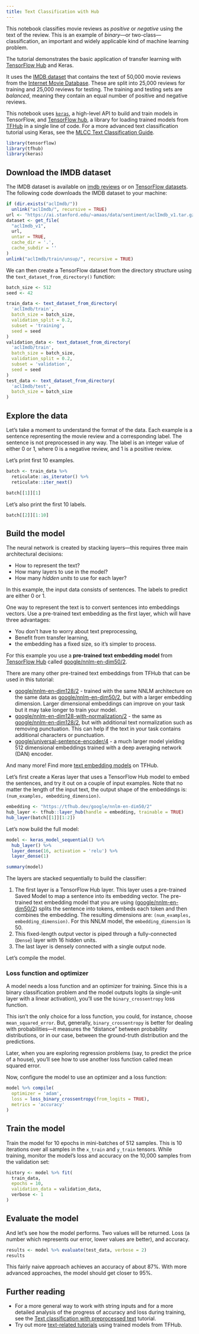 ```yaml
---
title: Text Classification with Hub
---
```


This notebook classifies movie reviews as *positive* or *negative* using the text of the review. This is an example of *binary*—or two-class—classification, an important and widely applicable kind of machine learning problem.

The tutorial demonstrates the basic application of transfer learning with [TensorFlow Hub](https://tfhub.dev) and Keras.

It uses the [IMDB dataset](https://www.tensorflow.org/api_docs/python/tf/keras/datasets/imdb) that contains the text of 50,000 movie reviews from the [Internet Movie Database](https://www.imdb.com/). These are split into 25,000 reviews for training and 25,000 reviews for testing. The training and testing sets are *balanced*, meaning they contain an equal number of positive and negative reviews. 

This notebook uses [`keras`](/guides/keras), a high-level API to build and train models in TensorFlow, and [TensorFlow hub](https://www.tensorflow.org/hub), a library for loading trained models from [TFHub](https://tfhub.dev) in a single line of code. For a more advanced text classification tutorial using Keras, see the [MLCC Text Classification Guide](https://developers.google.com/machine-learning/guides/text-classification/).

```r
library(tensorflow)
library(tfhub)
library(keras)
```

## Download the IMDB dataset

The IMDB dataset is available on [imdb reviews](https://ai.stanford.edu/~amaas/data/sentiment/aclImdb_v1.tar.gz) or on [TensorFlow datasets](https://www.tensorflow.org/datasets). The following code downloads the IMDB dataset to your machine:

```r
if (dir.exists("aclImdb/"))
  unlink("aclImdb/", recursive = TRUE)
url <- "https://ai.stanford.edu/~amaas/data/sentiment/aclImdb_v1.tar.gz"
dataset <- get_file(
  "aclImdb_v1", 
  url,
  untar = TRUE, 
  cache_dir = '.',
  cache_subdir = ''
)
unlink("aclImdb/train/unsup/", recursive = TRUE)
```

We can then create a TensorFlow dataset from the directory structure using the
`text_dataset_from_directory()` function:

```r
batch_size <- 512
seed <- 42

train_data <- text_dataset_from_directory(
  'aclImdb/train', 
  batch_size = batch_size, 
  validation_split = 0.2, 
  subset = 'training', 
  seed = seed
)
validation_data <- text_dataset_from_directory(
  'aclImdb/train', 
  batch_size = batch_size, 
  validation_split = 0.2, 
  subset = 'validation', 
  seed = seed
)
test_data <- text_dataset_from_directory(
  'aclImdb/test', 
  batch_size = batch_size
)
```

## Explore the data 

Let's take a moment to understand the format of the data. Each example is a sentence representing the movie review and a corresponding label. The sentence is not preprocessed in any way. The label is an integer value of either 0 or 1, where 0 is a negative review, and 1 is a positive review.

Let's print first 10 examples.

```r
batch <- train_data %>% 
  reticulate::as_iterator() %>% 
  reticulate::iter_next()

batch[[1]][1]
```

Let's also print the first 10 labels.

```r
batch[[2]][1:10]
```

## Build the model

The neural network is created by stacking layers—this requires three main architectural decisions:

* How to represent the text?
* How many layers to use in the model?
* How many *hidden units* to use for each layer?

In this example, the input data consists of sentences. The labels to predict are either 0 or 1.

One way to represent the text is to convert sentences into embeddings vectors. Use a pre-trained text embedding as the first layer, which will have three advantages:

*   You don't have to worry about text preprocessing,
*   Benefit from transfer learning,
*   the embedding has a fixed size, so it's simpler to process.

For this example you use a **pre-trained text embedding model** from [TensorFlow Hub](https://tfhub.dev) called [google/nnlm-en-dim50/2](https://tfhub.dev/google/nnlm-en-dim50/2).

There are many other pre-trained text embeddings from TFHub that can be used in this tutorial:

* [google/nnlm-en-dim128/2](https://tfhub.dev/google/nnlm-en-dim128/2) - trained with the same NNLM architecture on the same data as [google/nnlm-en-dim50/2](https://tfhub.dev/google/nnlm-en-dim50/2), but with a larger embedding dimension. Larger dimensional embeddings can improve on your task but it may take longer to train your model.
* [google/nnlm-en-dim128-with-normalization/2](https://tfhub.dev/google/nnlm-en-dim128-with-normalization/2) - the same as [google/nnlm-en-dim128/2](https://tfhub.dev/google/nnlm-en-dim128/2), but with additional text normalization such as removing punctuation. This can help if the text in your task contains additional characters or punctuation.
* [google/universal-sentence-encoder/4](https://tfhub.dev/google/universal-sentence-encoder/4) - a much larger model yielding 512 dimensional embeddings trained with a deep averaging network (DAN) encoder.

And many more! Find more [text embedding models](https://tfhub.dev/s?module-type = text-embedding) on TFHub.

Let's first create a Keras layer that uses a TensorFlow Hub model to embed the sentences, and try it out on a couple of input examples. Note that no matter the length of the input text, the output shape of the embeddings is: `(num_examples, embedding_dimension)`.

```r
embedding <- "https://tfhub.dev/google/nnlm-en-dim50/2"
hub_layer <- tfhub::layer_hub(handle = embedding, trainable = TRUE)
hub_layer(batch[[1]][1:2])
```

Let's now build the full model:

```r
model <- keras_model_sequential() %>% 
  hub_layer() %>% 
  layer_dense(16, activation = 'relu') %>% 
  layer_dense(1)

summary(model)
```

The layers are stacked sequentially to build the classifier:

1. The first layer is a TensorFlow Hub layer. This layer uses a pre-trained Saved Model to map a sentence into its embedding vector. The pre-trained text embedding model that you are using ([google/nnlm-en-dim50/2](https://tfhub.dev/google/nnlm-en-dim50/2)) splits the sentence into tokens, embeds each token and then combines the embedding. The resulting dimensions are: `(num_examples, embedding_dimension)`. For this NNLM model, the `embedding_dimension` is 50.
2. This fixed-length output vector is piped through a fully-connected (`Dense`) layer with 16 hidden units.
3. The last layer is densely connected with a single output node.

Let's compile the model.

### Loss function and optimizer


A model needs a loss function and an optimizer for training. Since this is a binary classification problem and the model outputs logits (a single-unit layer with a linear activation), you'll use the `binary_crossentropy` loss function.

This isn't the only choice for a loss function, you could, for instance, choose `mean_squared_error`. But, generally, `binary_crossentropy` is better for dealing with probabilities—it measures the "distance" between probability distributions, or in our case, between the ground-truth distribution and the predictions.

Later, when you are exploring regression problems (say, to predict the price of a house), you'll see how to use another loss function called mean squared error.

Now, configure the model to use an optimizer and a loss function:

```r
model %>% compile(
  optimizer = 'adam',
  loss = loss_binary_crossentropy(from_logits = TRUE),
  metrics = 'accuracy'
)
```

## Train the model

Train the model for 10 epochs in mini-batches of 512 samples. This is 10 iterations over all samples in the `x_train` and `y_train` tensors. While training, monitor the model's loss and accuracy on the 10,000 samples from the validation set:

```r
history <- model %>% fit(
  train_data,
  epochs = 10,
  validation_data = validation_data,
  verbose <- 1
)
```

## Evaluate the model


And let's see how the model performs. Two values will be returned. Loss (a number which represents our error, lower values are better), and accuracy.

```r
results <- model %>% evaluate(test_data, verbose = 2)
results
```

This fairly naive approach achieves an accuracy of about 87%. With more advanced approaches, the model should get closer to 95%.

## Further reading

* For a more general way to work with string inputs and for a more detailed analysis of the progress of accuracy and loss during training, see the [Text classification with preprocessed text](./text_classification.qmd) tutorial.
* Try out more [text-related tutorials](https://www.tensorflow.org/hub/tutorials#text-related-tutorials) using trained models from TFHub.
